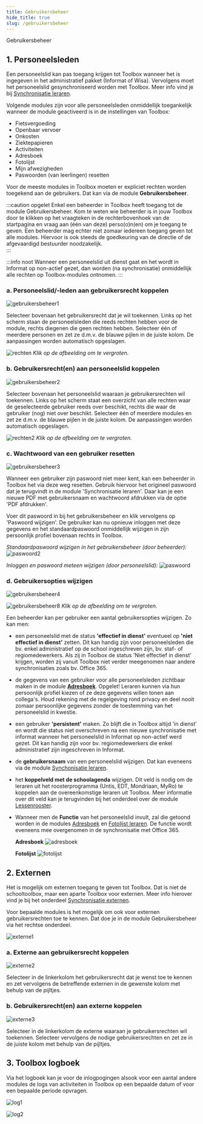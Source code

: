 ```yaml
---
title: Gebruikersbeheer
hide_title: true
slug: /gebruikersbeheer
---
```


<ImageTitle img="gebruikersbeheer.png">Gebruikersbeheer</ImageTitle>

## 1. Personeelsleden

Een personeelslid kan pas toegang krijgen tot Toolbox wanneer het is ingegeven in het administratief pakket (Informat of Wisa). Vervolgens moet het personeelslid gesynchroniseerd worden met Toolbox. Meer info vind je bij [Synchronisatie leraren](/synchronisatie/synchronisatie_leraren/).

Volgende modules zijn voor alle personeelsleden onmiddellijk toegankelijk wanneer de module geactiveerd is in de instellingen van Toolbox:
- Fietsvergoeding 
- Openbaar vervoer 
- Onkosten
- Ziektepapieren
- Activiteiten
- Adresboek 
- Fotolijst
- Mijn afwezigheden
- Paswoorden (van leerlingen) resetten 

Voor de meeste modules in Toolbox moeten er expliciet rechten worden toegekend aan de gebruikers. Dat kan via de module **Gebruikersbeheer**.

:::caution opgelet
Enkel een beheerder in Toolbox heeft toegang tot de module Gebruikersbeheer. Kom te weten wie beheerder is in jouw Toolbox door te klikken op het vraagteken in de rechterbovenhoek van de startpagina en vraag aan (één van deze) perso(o)n(en) om je toegang te geven. Een beheerder mag echter niet zomaar iedereen toegang geven tot alle modules. Hiervoor is ook steeds de goedkeuring van de directie of de afgevaardigd bestuurder noodzakelijk.  
:::

:::info noot
Wanneer een personeelslid uit dienst gaat en het wordt in Informat op non-actief gezet, dan worden (na synchronisatie) onmiddellijk alle rechten op Toolbox-modules ontnomen.
:::

### a. Personeelslid/-leden aan gebruikersrecht koppelen

![gebruikersbeheer1](./gebruikersbeheer1.jpg)

Selecteer bovenaan het gebruikersrecht dat je wil toekennen. Links op het scherm staan de personeelsleden die reeds rechten hebben voor de module, rechts diegenen die geen rechten hebben. Selecteer één of meerdere personen en zet ze d.m.v. de blauwe pijlen in de juiste kolom. De aanpassingen worden automatisch opgeslagen.

![rechten](./rechten.png)
*Klik op de afbeelding om te vergroten.*

### b. Gebruikersrecht(en) aan personeelslid koppelen

![gebruikersbeheer2](./gebruikersbeheer2.jpg)

Selecteer bovenaan het personeelslid waaraan je gebruikersrechten wil toekennen. Links op het scherm staat een overzicht van alle rechten waar de geselecteerde gebruiker reeds over beschikt, rechts die waar de gebruiker (nog) niet over beschikt. Selecteer één of meerdere modules en zet ze d.m.v. de blauwe pijlen in de juiste kolom. De aanpassingen worden automatisch opgeslagen.

![rechten2](./rechten2.png)
*Klik op de afbeelding om te vergroten.*

### c. Wachtwoord van een gebruiker resetten

![gebruikersbeheer3](./gebruikersbeheer3.jpg)

Wanneer een gebruiker zijn paswoord niet meer kent, kan een beheerder in Toolbox het via deze weg resetten. Gebruik hiervoor het origineel paswoord dat je terugvindt in de module 'Synchronisatie leraren'. Daar kan je een nieuwe PDF met gebruikersnaam en wachtwoord afdrukken via de optie 'PDF afdrukken'. 

Voer dit paswoord in bij het gebruikersbeheer en klik vervolgens op 'Paswoord wijzigen'. De gebruiker kan nu opnieuw inloggen met deze gegevens en het standaardpaswoord onmiddellijk wijzigen in zijn persoonlijk profiel bovenaan rechts in Toolbox.

*Standaardpaswoord wijzigen in het gebruikersbeheer (door beheerder):*
![paswoord2](./paswoord2.jpg)

*Inloggen en paswoord meteen wijzigen (door personeelslid):*
![paswoord](./paswoord.jpg)

### d. Gebruikersopties wijzigen

![gebruikersbeheer4](./gebruikersbeheer4.jpg)

![gebruikersbeheer8](./gebruikersbeheer8.jpg)
*Klik op de afbeelding om te vergroten.*

Een beheerder kan per gebruiker een aantal gebruikersopties wijzigen. Zo kan men:
- een personeelslid met de status **'effectief in dienst'** eventueel op **'niet effectief in dienst'** zetten. Dit kan handig zijn voor personeelsleden die bv. enkel administratief op de school ingeschreven zijn, bv. staf- of regiomedewerkers. Als zij in Toolbox de status 'Niet effectief in dienst' krijgen, worden zij vanuit Toolbox niet verder meegenomen naar andere synchronisaties zoals bv. Office 365.   
- de gegevens van een gebruiker voor alle personeelsleden zichtbaar maken in de module [**Adresboek**](/adresboek). Opgelet! Leraren kunnen via hun persoonlijk profiel kiezen of ze deze gegevens willen tonen aan collega's. Houd rekening met de regelgeving rond privacy en deel nooit zomaar persoonlijke gegevens zonder de toestemming van het personeelslid in kwestie. 
- een gebruiker **'persistent'** maken. Zo blijft die in Toolbox altijd 'in dienst' en wordt die status niet overschreven na een nieuwe synchronisatie met informat wanneer het personeelslid in Informat op non-actief werd gezet. Dit kan handig zijn voor bv. regiomedewerkers die enkel administratief zijn ingeschreven in Informat. 
- de **gebruikersnaam** van een personeelslid wijzigen. Dat kan eveneens via de module [Synchonisatie leraren](/synchronisatie/synchronisatie_leraren/#gebruikersnamen-controleren-enof-wijzigen).
- het **koppelveld met de schoolagenda** wijzigen. Dit veld is nodig om de leraren uit het roosterprogramma (Untis, EDT, Mondriaan, MyRo) te koppelen aan de overeenkomstige leraren uit Toolbox. Meer informatie over dit veld kan je terugvinden bij het onderdeel over de module [Lessenrooster](/lessenrooster/uurrooster_beheren/).
- Wanneer men de **Functie** van het personeelslid invult, zal die getoond worden in de modules [Adresboek](/adresboek) en [Fotolijst leraren](/fotolijst). De functie wordt eveneens mee overgenomen in de synchronisatie met Office 365.

    **Adresboek**
    ![adresboek](./adresboek.jpg)

    **Fotolijst**
    ![fotolijst](./fotolijst.jpg)

## 2. Externen  

Het is mogelijk om externen toegang te geven tot Toolbox. Dat is niet de schooltoolbox, maar een aparte Toolbox voor externen. Meer info hierover vind je bij het onderdeel [Synchronisatie externen](/synchronisatie/synchronisatie_externen/).

Voor bepaalde modules is het mogelijk om ook voor externen gebruikersrechten toe te kennen. Dat doe je in de module Gebruikersbeheer via het rechtse onderdeel.

![externe1](./externe1.jpg)

### a. Externe aan gebruikersrecht koppelen

![externe2](./externe2.jpg)

Selecteer in de linkerkolom het gebruikersrecht dat je wenst toe te kennen en zet vervolgens de betreffende externen in de gewenste kolom met behulp van de pijltjes.

### b. Gebruikersrecht(en) aan externe koppelen

![externe3](./externe3.jpg)

Selecteer in de linkerkolom de externe waaraan je gebruikersrechten wil toekennen. Selecteer vervolgens de nodige gebruikersrechten en zet ze in de juiste kolom met behulp van de pijltjes.

## 3. Toolbox logboek

Via het logboek kan je voor de inlogpogingen alsook voor een aantal andere modules de logs van activiteiten in Toolbox op een bepaalde datum of voor een bepaalde periode opvragen. 

![log1](./log1.jpg)

![log2](./log2.jpg)